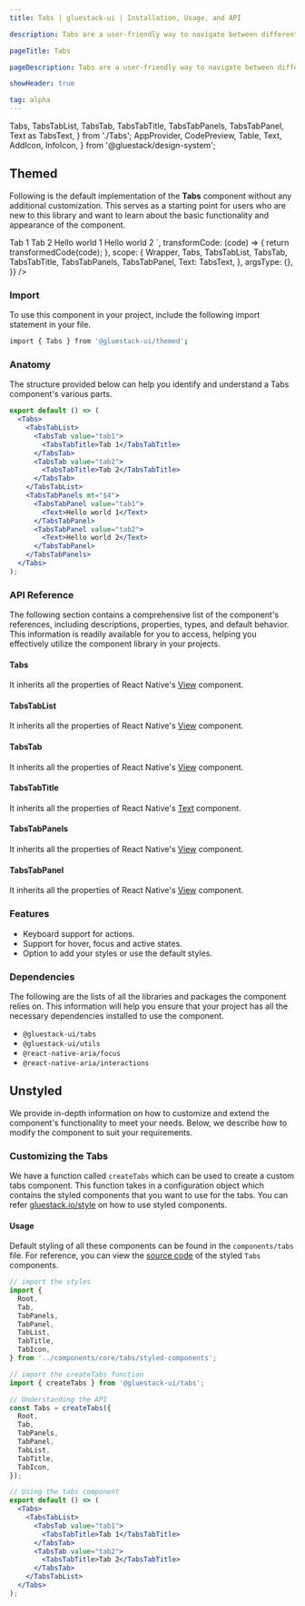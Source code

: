 ```yaml
---
title: Tabs | gluestack-ui | Installation, Usage, and API

description: Tabs are a user-friendly way to navigate between different sections or pages of a website or application, providing a clear and organized layout for easy access. They also allow for quick and efficient switching between views.

pageTitle: Tabs

pageDescription: Tabs are a user-friendly way to navigate between different sections or pages of a website or application, providing a clear and organized layout for easy access. They also allow for quick and efficient switching between views.

showHeader: true

tag: alpha
---
```



<Meta title="components/Disclosure/TabsOld" />

  Tabs,
  TabsTabList,
  TabsTab,
  TabsTabTitle,
  TabsTabPanels,
  TabsTabPanel,
  Text as TabsText,
} from './Tabs';
  AppProvider,
  CodePreview,
  Table,
  Text,
  AddIcon,
  InfoIcon,
} from '@gluestack/design-system';


## Themed

Following is the default implementation of the **Tabs** component without any additional customization. This serves as a starting point for users who are new to this library and want to learn about the basic functionality and appearance of the component.

<AppProvider>
  <CodePreview
    showComponentRenderer={true}
    showArgsController={false}
    metaData={{
      code: `
<Tabs w="$full" value="tab1">
  <TabsTabList>
    <TabsTab value="tab1">
      <TabsTabTitle>Tab 1</TabsTabTitle>
    </TabsTab>
    <TabsTab value="tab2">
      <TabsTabTitle>Tab 2</TabsTabTitle>
    </TabsTab>
  </TabsTabList>
  <TabsTabPanels mt="$4">
    <TabsTabPanel value="tab1">
      <Text>Hello world 1</Text>
    </TabsTabPanel>
    <TabsTabPanel value="tab2">
      <Text>Hello world 2</Text>
    </TabsTabPanel>
  </TabsTabPanels>
</Tabs>
`,
      transformCode: (code) => {
        return transformedCode(code);
      },
      scope: {
        Wrapper,
        Tabs,
        TabsTabList,
        TabsTab,
        TabsTabTitle,
        TabsTabPanels,
        TabsTabPanel,
        Text: TabsText,
      },
      argsType: {},
    }}
  />
</AppProvider>

<br />

### Import

To use this component in your project, include the following import statement in your file.

```bash
import { Tabs } from '@gluestack-ui/themed';
```

### Anatomy

The structure provided below can help you identify and understand a Tabs component's various parts.

```jsx
export default () => (
  <Tabs>
    <TabsTabList>
      <TabsTab value="tab1">
        <TabsTabTitle>Tab 1</TabsTabTitle>
      </TabsTab>
      <TabsTab value="tab2">
        <TabsTabTitle>Tab 2</TabsTabTitle>
      </TabsTab>
    </TabsTabList>
    <TabsTabPanels mt="$4">
      <TabsTabPanel value="tab1">
        <Text>Hello world 1</Text>
      </TabsTabPanel>
      <TabsTabPanel value="tab2">
        <Text>Hello world 2</Text>
      </TabsTabPanel>
    </TabsTabPanels>
  </Tabs>
);
```

### API Reference

The following section contains a comprehensive list of the component's references, including descriptions, properties, types, and default behavior. This information is readily available for you to access, helping you effectively utilize the component library in your projects.

#### Tabs

It inherits all the properties of React Native's [View](https://reactnative.dev/docs/view) component.

#### TabsTabList

It inherits all the properties of React Native's [View](https://reactnative.dev/docs/view) component.

#### TabsTab

It inherits all the properties of React Native's [View](https://reactnative.dev/docs/view) component.

#### TabsTabTitle

It inherits all the properties of React Native's [Text](https://reactnative.dev/docs/view) component.

#### TabsTabPanels

It inherits all the properties of React Native's [View](https://reactnative.dev/docs/view) component.

#### TabsTabPanel

It inherits all the properties of React Native's [View](https://reactnative.dev/docs/view) component.

### Features

- Keyboard support for actions.
- Support for hover, focus and active states.
- Option to add your styles or use the default styles.

### Dependencies

The following are the lists of all the libraries and packages the component relies on. This information will help you ensure that your project has all the necessary dependencies installed to use the component.

- `@gluestack-ui/tabs`
- `@gluestack-ui/utils`
- `@react-native-aria/focus`
- `@react-native-aria/interactions`

## Unstyled

We provide in-depth information on how to customize and extend the component's functionality to meet your needs. Below, we describe how to modify the component to suit your requirements.

### Customizing the Tabs

We have a function called `createTabs` which can be used to create a custom tabs component. This function takes in a configuration object which contains the styled components that you want to use for the tabs. You can refer [gluestack.io/style](/style/docs/getting-started/styled) on how to use styled components.

#### Usage

Default styling of all these components can be found in the `components/tabs` file. For reference, you can view the [source code](https://github.com/gluestack/gluestack-ui/blob/main/packages/themed/src/components/Tabs) of the styled `Tabs` components.

```jsx
// import the styles
import {
  Root,
  Tab,
  TabPanels,
  TabPanel,
  TabList,
  TabTitle,
  TabIcon,
} from '../components/core/tabs/styled-components';

// import the createTabs function
import { createTabs } from '@gluestack-ui/tabs';

// Understanding the API
const Tabs = createTabs({
  Root,
  Tab,
  TabPanels,
  TabPanel,
  TabList,
  TabTitle,
  TabIcon,
});

// Using the tabs component
export default () => (
  <Tabs>
    <TabsTabList>
      <TabsTab value="tab1">
        <TabsTabTitle>Tab 1</TabsTabTitle>
      </TabsTab>
      <TabsTab value="tab2">
        <TabsTabTitle>Tab 2</TabsTabTitle>
      </TabsTab>
    </TabsTabList>
  </Tabs>
);
```
